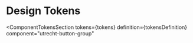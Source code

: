 <!-- @license CC0-1.0 -->


<Meta id="css-button-group--design-tokens" title="CSS Component/Button group/Design Tokens" />

# Design Tokens

<ComponentTokensSection
  tokens={tokens}
  definition={tokensDefinition}
  component="utrecht-button-group"
></ComponentTokensSection>
